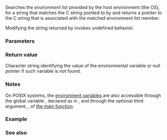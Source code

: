{{cpp/title|getenv}}
{{cpp/utility/program/navbar}}
{{ddcl|header=cstdlib|
char* getenv( const char* env_var );
}}

Searches the ''environment list'' provided by the host environment (the OS), for a string that matches the C string pointed to by {{tt|env_var}} and returns a pointer to the C string that is associated with the matched environment list member.

{{rev begin}}
{{rev|until=c++11|
This function is not required to be thread-safe. Another call to {{tt|getenv}}, as well as a call to the POSIX functions [https://pubs.opengroup.org/onlinepubs/9699919799/functions/setenv.html {{tt|setenv()}}], [https://pubs.opengroup.org/onlinepubs/9699919799/functions/unsetenv.html {{tt|unsetenv()}}], and [https://pubs.opengroup.org/onlinepubs/9699919799/functions/putenv.html {{tt|putenv()}}] may invalidate the pointer returned by a previous call or modify the string obtained from a previous call.
}}
{{rev|since=c++11|
This function is thread-safe (calling it from multiple threads does not introduce a data race) as long as no other function modifies the host environment. In particular, the POSIX functions [https://pubs.opengroup.org/onlinepubs/9699919799/functions/setenv.html {{tt|setenv()}}], [https://pubs.opengroup.org/onlinepubs/9699919799/functions/unsetenv.html {{tt|unsetenv()}}], and [https://pubs.opengroup.org/onlinepubs/9699919799/functions/putenv.html {{tt|putenv()}}] would introduce a data race if called without synchronization.
}}
{{rev end}}

Modifying the string returned by {{tt|getenv}} invokes undefined behavior.

===Parameters===
{{par begin}}
{{par|env_var|null-terminated character string identifying the name of the environmental variable to look for}}
{{par end}}

===Return value===
Character string identifying the value of the environmental variable or null pointer if such variable is not found.

===Notes===
On POSIX systems, the [https://pubs.opengroup.org/onlinepubs/9699919799/basedefs/V1_chap08.html#tag_08 environment variables] are also accessible through the global variable {{tt|environ}}, declared as {{c|extern char** environ;}} in {{header|unistd.h|&lt;!--to skip red-link generation--&gt;lang=c}}, and through the optional third argument, {{tt|envp}}, of [[cpp/language/main function|the main function]].

===Example===
{{example
|code=
#include &lt;cstdlib&gt;
#include &lt;iostream&gt;

int main()
{
    if (const char* env_p = std::getenv("PATH"))
        std::cout &lt;&lt; "Your PATH is: " &lt;&lt; env_p &lt;&lt; '\n';
}
|p=true
|output=
Your PATH is: /usr/local/sbin:/usr/local/bin:/usr/sbin:/usr/bin:/sbin:/bin:/usr/games
}}

===See also===
{{dsc begin}}
{{dsc see c|c/program/getenv}}
{{dsc end}}

{{langlinks|de|es|fr|it|ja|pt|ru|zh}}